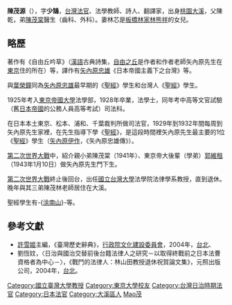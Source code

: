 '''陳茂源'''（{{bd|1903年|2月16日|1990年||catIdx=Chen陳}}），字'''少鵠'''，[[台灣|台灣]][[法官|法官]]、法學教師、詩人、翻譯家，出身[[桃園市|桃園]][[大溪區|大溪]]，父陳乾，弟[[陳茂棠|陳茂棠]]醫生（齒科、外科）。妻林芯是[[板橋林家|板橋林家]][[林熊祥|林熊祥]]的女兒。

== 略歷 ==
著作有《自由丘吟草》（[[漢語|漢語]]古典詩集，[[自由之丘|自由之丘]]是作者和作者老師矢內原先生在[[東京|東京]]住的所在）等，譯作有[[矢內原忠雄|矢內原忠雄]]《日本帝國主義下之台灣》等。

與[[葉榮鐘|葉榮鐘]]同為[[矢內原忠雄|矢內原忠雄]]最早期的《[[聖經|聖經]]》學生和台灣人《[[聖經|聖經]]》學生。

1925年考入[[東京帝國大學|東京帝國大學]]法學部，1928年卒業，法學士，同年考中高等文官試驗（舊[[日本帝國|日本帝國]]的公務人員高等考試）司法科。

在日本本土東京、松本、浦和、千葉裁判所做司法官，1929年到1932年間每周到矢內原先生家裡，在先生指導下學《[[聖經|聖經]]》，是這段時間裡矢內原先生最主要的1位《[[聖經|聖經]]》學生（[[矢內原伊作|矢內原伊作]]，《矢內原忠雄傳》）。

[[第二次世界大戰|第二次世界大戰]]中，紹介親小弟陳茂棠（1941年）、東京帝大後輩（學弟）[[郭維租|郭維租]]（1943年1月10日）做矢內原先生門下生。

[[第二次世界大戰|第二次世界大戰]]終止後回台，出任[[國立台灣大學|國立台灣大學]]法學院法律學系教授，直到退休。晚年與其三弟陳茂林老師居住在大溪。

聖經學生有-{[[涂南山|涂南山]]}-等。

==參考文獻==
*[[許雪姬|許雪姬]]主編，《臺灣歷史辭典》，[[行政院|行政院]][[文化建設委員會|文化建設委員會]]，2004年，[[台北|台北]]、
*劉恆妏，〈日治與國治交替前後台籍法律人之研究－以取得終戰前之日本法曹資格者為中心－〉，《戰鬥的法律人：林山田教授退休祝賀論文集》，元照出版公司，2004年，[[台北|台北]]。

{{DEFAULTSORT:Chen陳}}
[[Category:國立臺灣大學教授|Category:國立臺灣大學教授]]
[[Category:東京大學校友|Category:東京大學校友]]
[[Category:台灣日治時期法官|Category:台灣日治時期法官]]
[[Category:日本法官|Category:日本法官]]
[[Category:大溪區人|Category:大溪區人]]
[[Category:陳姓|Mao茂]]